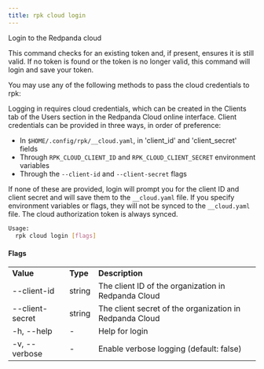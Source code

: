 ```yaml
---
title: rpk cloud login
---
```


<head>
  <meta name="title" content="rpk cloud login| Redpanda Docs" />
  <meta name="description" content="rpk cloud login" />
</head>

Login to the Redpanda cloud

This command checks for an existing token and, if present, ensures it is still
valid. If no token is found or the token is no longer valid, this command will
login and save your token.

You may use any of the following methods to pass the cloud credentials to rpk:

Logging in requires cloud credentials, which can be created in the Clients
tab of the Users section in the Redpanda Cloud online interface. Client
credentials can be provided in three ways, in order of preference:

* In `$HOME/.config/rpk/__cloud.yaml`, in 'client_id' and 'client_secret' fields
* Through `RPK_CLOUD_CLIENT_ID` and `RPK_CLOUD_CLIENT_SECRET` environment variables
* Through the `--client-id` and `--client-secret` flags

If none of these are provided, login will prompt you for the client ID and
client secret and will save them to the `__cloud.yaml` file. If you specify
environment variables or flags, they will not be synced to the `__cloud.yaml`
file. The cloud authorization token is always synced.

```bash 
Usage:
  rpk cloud login [flags]
``` 

#### Flags

<table>
<tbody>
<tr>
<td><strong> Value</strong>
</td>
<td><strong> Type</strong>
</td>
<td><strong> Description</strong>
</td>
</tr><tr><td>--client-id</td><td>string</td><td>        The client ID of the organization in Redpanda Cloud</td></tr><tr><td>--client-secret</td><td>string</td><td>    The client secret of the organization in Redpanda Cloud</td></tr><tr><td>-h, --help</td><td>-</td><td>                   Help for login</td></tr><tr><td>-v, --verbose</td><td>-</td><td>   Enable verbose logging (default: false)</td></tr></tbody></table>
